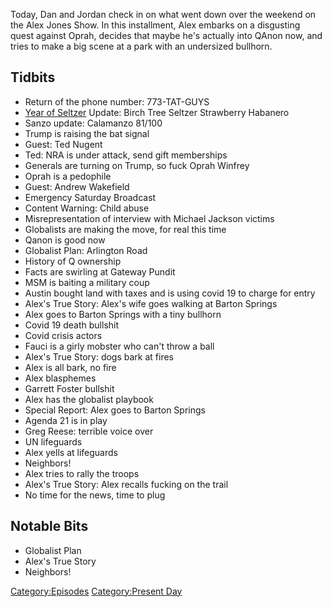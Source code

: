 {{DEFAULTSORT:
    #_EPISODE_0467:August 7-9, 2020
}}{{Episode
    | title             = August 7-9, 2020
    | caption           = Listen to this episode on [https://knowledgefight.libsyn.com/467-august-7-9-2020 Libsyn] [https://open.spotify.com/episode/3s6gO1eheztAfRa4JjJ0aZ Spotify]
    | episodeNumber     = 467
    | length            = 01:24:44
    | airDate           = August 10, 2020
    | coverageStartDate = August 7, 2020
    | coverageEndDate   = August 9, 2020
    | episodeType       = [[:Category:Present Day|Present Day]]
    | appearance        = [[Ted Nugent]], [[Oprah Winfrey]], [[Andrew Wakefield]], [[Anthony Fauci]], [[Garrett Foster]], [[Greg Reese]]
    | beverage          = Birch Tree Seltzer Strawberry Habanero; Sanzo Calamanzo
    | previousEpisode   = [[466: August 5-6, 2020]]
    | nextEpisode       = [[468: August 11, 2020]]
}}

{{Stub}}

Today, Dan and Jordan check in on what went down over the weekend on the Alex Jones Show. In this installment, Alex embarks on a disgusting quest against Oprah, decides that maybe he's actually into QAnon now, and tries to make a big scene at a park with an undersized bullhorn.

==Tidbits==

*Return of the phone number: 773-TAT-GUYS
*[[The Year of the Seltzer|Year of Seltzer]] Update: Birch Tree Seltzer Strawberry Habanero
*Sanzo update: Calamanzo 81/100
*Trump is raising the bat signal
*Guest: Ted Nugent
*Ted: NRA is under attack, send gift memberships
*Generals are turning on Trump, so fuck Oprah Winfrey
*Oprah is a pedophile
*Guest: Andrew Wakefield
*Emergency Saturday Broadcast
*Content Warning: Child abuse
*Misrepresentation of interview with Michael Jackson victims
*Globalists are making the move, for real this time
*Qanon is good now
*Globalist Plan: Arlington Road
*History of Q ownership
*Facts are swirling at Gateway Pundit
*MSM is baiting a military coup
*Austin bought land with taxes and is using covid 19 to charge for entry
*Alex's True Story: Alex's wife goes walking at Barton Springs
*Alex goes to Barton Springs with a tiny bullhorn
*Covid 19 death bullshit
*Covid crisis actors
*Fauci is a girly mobster who can't throw a ball
*Alex's True Story: dogs bark at fires
*Alex is all bark, no fire
*Alex blasphemes
*Garrett Foster bullshit
*Alex has the globalist playbook
*Special Report: Alex goes to Barton Springs
*Agenda 21 is in play
*Greg Reese: terrible voice over
*UN lifeguards
*Alex yells at lifeguards
*Neighbors!
*Alex tries to rally the troops
*Alex's True Story: Alex recalls fucking on the trail
*No time for the news, time to plug

==Notable Bits==

*Globalist Plan
*Alex's True Story
*Neighbors!

[[Category:Episodes]]
[[Category:Present Day]]
